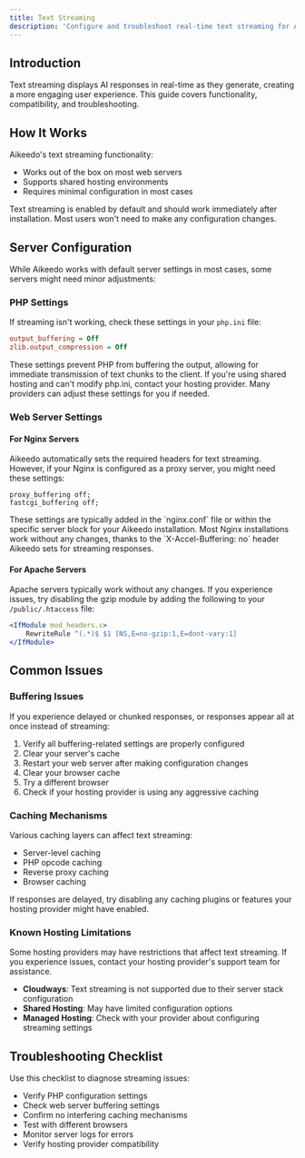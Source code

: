 ```yaml
---
title: Text Streaming
description: 'Configure and troubleshoot real-time text streaming for AI responses in Aikeedo including server configuration and hosting compatibility.'
---
```



## Introduction

Text streaming displays AI responses in real-time as they generate, creating a more engaging user experience. This guide covers functionality, compatibility, and troubleshooting.

## How It Works

Aikeedo's text streaming functionality:
- Works out of the box on most web servers
- Supports shared hosting environments
- Requires minimal configuration in most cases

<Note>
  Text streaming is enabled by default and should work immediately after installation. Most users won't need to make any configuration changes.
</Note>

## Server Configuration

While Aikeedo works with default server settings in most cases, some servers might need minor adjustments:

### PHP Settings

If streaming isn't working, check these settings in your `php.ini` file:

```ini
output_buffering = Off
zlib.output_compression = Off
```

<Note>
  These settings prevent PHP from buffering the output, allowing for immediate transmission of text chunks to the client.
</Note>

<Tip>
  If you're using shared hosting and can't modify php.ini, contact your hosting provider. Many providers can adjust these settings for you if needed.
</Tip>

### Web Server Settings

#### For Nginx Servers

Aikeedo automatically sets the required headers for text streaming. However, if your Nginx is configured as a proxy server, you might need these settings:

```nginx
proxy_buffering off;
fastcgi_buffering off;
```
<Tip>
  These settings are typically added in the `nginx.conf` file or within the specific server block for your Aikeedo installation.
</Tip>

<Note>
  Most Nginx installations work without any changes, thanks to the `X-Accel-Buffering: no` header Aikeedo sets for streaming responses.
</Note>

#### For Apache Servers

Apache servers typically work without any changes. If you experience issues, try disabling the gzip module by adding the following to your `/public/.htaccess` file:

```apache
<IfModule mod_headers.c>
    RewriteRule ^(.*)$ $1 [NS,E=no-gzip:1,E=dont-vary:1]
</IfModule>
```

## Common Issues

### Buffering Issues

If you experience delayed or chunked responses, or responses appear all at once instead of streaming:

1. Verify all buffering-related settings are properly configured
2. Clear your server's cache
3. Restart your web server after making configuration changes
4. Clear your browser cache
5. Try a different browser
6. Check if your hosting provider is using any aggressive caching

### Caching Mechanisms

Various caching layers can affect text streaming:

- Server-level caching
- PHP opcode caching
- Reverse proxy caching
- Browser caching

<Tip>
  If responses are delayed, try disabling any caching plugins or features your hosting provider might have enabled.
</Tip>

### Known Hosting Limitations

<Warning>
  Some hosting providers may have restrictions that affect text streaming. If you experience issues, contact your hosting provider's support team for assistance.
</Warning>

- **Cloudways**: Text streaming is not supported due to their server stack configuration
- **Shared Hosting**: May have limited configuration options
- **Managed Hosting**: Check with your provider about configuring streaming settings

## Troubleshooting Checklist

Use this checklist to diagnose streaming issues:

- Verify PHP configuration settings
- Check web server buffering settings
- Confirm no interfering caching mechanisms
- Test with different browsers
- Monitor server logs for errors
- Verify hosting provider compatibility

<Support />
